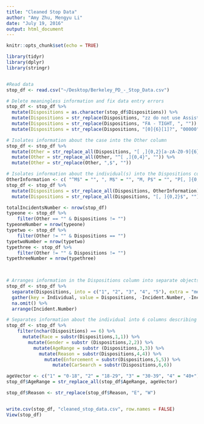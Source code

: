 ```yaml
---
title: "Cleaned Stop Data"
author: "Amy Zhu, Mengyu Li"
date: "July 19, 2016"
output: html_document
---
```


```r
knitr::opts_chunk$set(echo = TRUE)
```

```r
library(tidyr)
library(dplyr)
library(stringr)


#Read data
stop_df <- read.csv("~/Desktop/Berkeley_PD_-_Stop_Data.csv")

# Delete meaningless information and fix data entry errors
stop_df <- stop_df %>%
  mutate(Dispositions = as.character(stop_df$Dispositions)) %>%
  mutate(Dispositions = str_replace(Dispositions, "zz do not use Assist", "")) %>%
  mutate(Dispositions = str_replace(Dispositions, "FA - TIGHT, ", "")) %>%
  mutate(Dispositions = str_replace(Dispositions, "[0]{6}[1]?", "00000"))

# Isolates information about the case into the Other column
stop_df <- stop_df %>%
  mutate(Other = str_replace_all(Dispositions, "[ ,]{0,2}[a-zA-Z0-9]{6}", "")) %>%
  mutate(Other = str_replace_all(Other, "^[ ,]{0,4}", "")) %>%
  mutate(Other = str_replace(Other, ",$", ""))

# Isolates information about the individual(s) into the Dispositions column
OtherInformation <- c( "^M$" = "", ", M$" = "", "M, P$" = "", "P[, ]{0,2}" = "", "AR[, ]{0,2}" = "", "IN[, ]{0,2}" = "", "FC[, ]{0,2}" = "", "CO[, ]{0,2}" = "", "MH[, ]{0,2}" = "", "TOW[, ]{0,2}" = "", "0[, ]{0,2}" = "", "00000[, ]{0,2}" = "")
stop_df <- stop_df %>%
  mutate(Dispositions = str_replace_all(Dispositions, OtherInformation)) %>%
  mutate(Dispositions = str_replace_all(Dispositions, "[, ]{0,2}$", ""))

totalIncidentsNumber <- nrow(stop_df)
typeone <- stop_df %>%
    filter(Other == "" & Dispositions != "")
typeoneNumber = nrow(typeone)
typetwo <- stop_df %>%
    filter(Other != "" & Dispositions == "")
typetwoNumber = nrow(typetwo)
typethree <- stop_df %>%
    filter(Other != "" & Dispositions != "")
typethreeNumber = nrow(typethree)

    

# Arranges information in the Dispositions column into separate objects for each individual involved 
stop_df <- stop_df %>%
  separate(Dispositions, into = c("1", "2", "3", "4", "5"), extra = "merge", fill = "right") %>%
  gather(key = Individual, value = Dispositions, -Incident.Number, -Incident.Type, -Call.Date.Time, -Other, -Location) %>%
  na.omit() %>%
  arrange(Incident.Number)

# Separates information about the individual into 6 columns describing race, gender, age, reason, enforcement, and car search
stop_df <- stop_df %>%
    filter(nchar(Dispositions) == 6) %>%
      mutate(Race = substr(Dispositions,1,1)) %>%
        mutate(Gender = substr (Dispositions,2,2)) %>%
          mutate(AgeRange = substr (Dispositions,3,3)) %>%
            mutate(Reason = substr(Dispositions,4,4)) %>%
              mutate(Enforcement = substr(Dispositions,5,5)) %>%
                 mutate(CarSearch = substr(Dispositions,6,6))

ageVector <- c("1" = "0-18", "2" = "18-29", "3" = "30-39", "4" = "40+")
stop_df$AgeRange = str_replace_all(stop_df$AgeRange, ageVector)

stop_df$Reason <- str_replace(stop_df$Reason, "E", "W")


write.csv(stop_df, "cleaned_stop_data.csv", row.names = FALSE)
View(stop_df)

```

